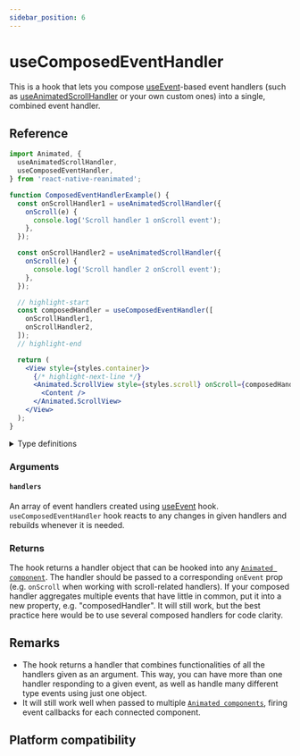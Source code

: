 ```yaml
---
sidebar_position: 6
---
```



# useComposedEventHandler

This is a hook that lets you compose [useEvent](/docs/advanced/useEvent)-based event handlers (such as [useAnimatedScrollHandler](/docs/scroll/useAnimatedScrollHandler) or your own custom ones) into a single, combined event handler.

## Reference

```jsx
import Animated, {
  useAnimatedScrollHandler,
  useComposedEventHandler,
} from 'react-native-reanimated';

function ComposedEventHandlerExample() {
  const onScrollHandler1 = useAnimatedScrollHandler({
    onScroll(e) {
      console.log('Scroll handler 1 onScroll event');
    },
  });

  const onScrollHandler2 = useAnimatedScrollHandler({
    onScroll(e) {
      console.log('Scroll handler 2 onScroll event');
    },
  });

  // highlight-start
  const composedHandler = useComposedEventHandler([
    onScrollHandler1,
    onScrollHandler2,
  ]);
  // highlight-end

  return (
    <View style={styles.container}>
      {/* highlight-next-line */}
      <Animated.ScrollView style={styles.scroll} onScroll={composedHandler}>
        <Content />
      </Animated.ScrollView>
    </View>
  );
}
```

<details>
<summary>Type definitions</summary>

```typescript
function useComposedEventHandler(
  handlers: (EventHandlerProcessed<Event, Context> | null)[]
): ComposedHandlerProcessed<Event, Context>;
```

</details>

### Arguments

#### `handlers`

An array of event handlers created using [useEvent](/docs/advanced/useEvent) hook. `useComposedEventHandler` hook reacts to any changes in given handlers and rebuilds whenever it is needed.

### Returns

The hook returns a handler object that can be hooked into any [`Animated component`](/docs/fundamentals/glossary#animated-component).
The handler should be passed to a corresponding `onEvent` prop (e.g. `onScroll` when working with scroll-related handlers). If your composed handler aggregates multiple events that have little in common, put it into a new property, e.g. "composedHandler". It will still work, but the best practice here would be to use several composed handlers for code clarity.

## Remarks

- The hook returns a handler that combines functionalities of all the handlers given as an argument. This way, you can have more than one handler responding to a given event, as well as handle many different type events using just one object.
- It will still work well when passed to multiple [`Animated components`](/docs/fundamentals/glossary#animated-component), firing event callbacks for each connected component.

## Platform compatibility

<PlatformCompatibility android ios web />
